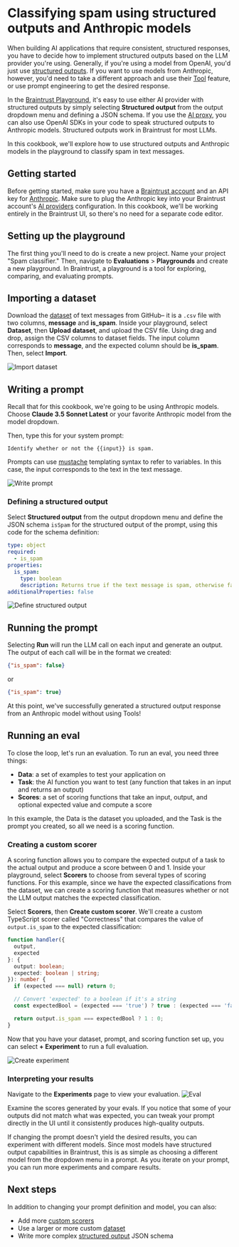 # Classifying spam using structured outputs and Anthropic models

When building AI applications that require consistent, structured responses, you have to decide how to implement structured outputs based on the LLM provider you're using.
Generally, if you're using a model from OpenAI, you'd just use [structured outputs](https://platform.openai.com/docs/guides/structured-outputs).
If you want to use models from Anthropic, however, you'd need to take a different approach and use their [Tool](https://docs.anthropic.com/en/docs/build-with-claude/tool-use) feature, or use prompt engineering to get the desired response.

In the [Braintrust Playground](/docs/core/playground), it's easy to use either AI provider with structured outputs by simply selecting **Structured output** from the output dropdown menu and defining a JSON schema. If you use the [AI proxy](/docs/guides/proxy), you can also use OpenAI SDKs in your code to speak structured outputs to Anthropic models. Structured outputs work in Braintrust for most LLMs.

In this cookbook, we'll explore how to use structured outputs and Anthropic models in the playground to classify spam in text messages.

## Getting started

Before getting started, make sure you have a [Braintrust account](https://www.braintrust.dev/signup) and an API key for [Anthropic](https://console.anthropic.com/). Make sure to plug the Anthropic key into your Braintrust account's [AI providers](https://www.braintrust.dev/app/settings?subroute=secrets) configuration. In this cookbook, we'll be working entirely in the Braintrust UI, so there's no need for a separate code editor.

## Setting up the playground

The first thing you'll need to do is create a new project. Name your project "Spam classifier." Then, navigate to **Evaluations** > **Playgrounds** and create a new playground. In Braintrust, a playground is a tool for exploring, comparing, and evaluating prompts.

## Importing a dataset

Download the [dataset](https://github.com/braintrustdata/braintrust-cookbook/tree/main/examples/SpamClassifier/spam-dataset.csv) of text messages from GitHub– it is a `.csv` file with two columns, **message** and **is_spam**. Inside your playground, select **Dataset**, then **Upload dataset**, and upload the CSV file. Using drag and drop, assign the CSV columns to dataset fields. The input column corresponds to **message**, and the expected column should be **is_spam**. Then, select **Import**.

![Import dataset](./assets/import-dataset.png)

## Writing a prompt

Recall that for this cookbook, we're going to be using Anthropic models. Choose **Claude 3.5 Sonnet Latest** or your favorite Anthropic model from the model dropdown.

Then, type this for your system prompt:

```
Identify whether or not the {{input}} is spam.
```

Prompts can use [mustache](https://mustache.github.io/mustache.5.html) templating syntax to refer to variables. In this case, the input corresponds to the text in the text message.

![Write prompt](./assets/write-prompt.png)

### Defining a structured output

Select **Structured output** from the output dropdown menu and define the JSON schema `isSpam` for the structured output of the prompt, using this code for the schema definition:

```YAML
type: object
required:
  - is_spam
properties:
  is_spam:
    type: boolean
    description: Returns true if the text message is spam, otherwise false.
additionalProperties: false
```

![Define structured output](./assets/structured-output.png)

## Running the prompt

Selecting **Run** will run the LLM call on each input and generate an output. The output of each call will be in the format we created:

```JSON
{"is_spam": false}
```

or

```JSON
{"is_spam": true}
```

At this point, we've successfully generated a structured output response from an Anthropic model without using Tools!

## Running an eval

To close the loop, let's run an evaluation. To run an eval, you need three things:

- **Data**: a set of examples to test your application on
- **Task**: the AI function you want to test (any function that takes in an input and returns an output)
- **Scores**: a set of scoring functions that take an input, output, and optional expected value and compute a score

In this example, the Data is the dataset you uploaded, and the Task is the prompt you created, so all we need is a scoring function.

### Creating a custom scorer

A scoring function allows you to compare the expected output of a task to the actual output and produce a score between 0 and 1. Inside your playground, select **Scorers** to choose from several types of scoring functions. For this example, since we have the expected classifications from the dataset, we can create a scoring function that measures whether or not the LLM output matches the expected classification.

Select **Scorers**, then **Create custom scorer**. We'll create a custom TypeScript scorer called "Correctness" that compares the value of `output.is_spam` to the expected classification:

```TypeScript
function handler({
  output,
  expected
}: {
  output: boolean;
  expected: boolean | string;
}): number {
  if (expected === null) return 0;

  // Convert 'expected' to a boolean if it's a string
  const expectedBool = (expected === 'true') ? true : (expected === 'false') ? false : expected;

  return output.is_spam === expectedBool ? 1 : 0;
}
```

Now that you have your dataset, prompt, and scoring function set up, you can select **+ Experiment** to run a full evaluation.

![Create experiment](./assets/create-experiment.png)

### Interpreting your results

Navigate to the **Experiments** page to view your evaluation.
![Eval](./assets/eval.png)

Examine the scores generated by your evals. If you notice that some of your outputs did not match what was expected, you can tweak your prompt directly in the UI until it consistently produces high-quality outputs.

If changing the prompt doesn't yield the desired results, you can experiment with different models. Since most models have structured output capabilities in Braintrust, this is as simple as choosing a different model from the dropdown menu in a prompt. As you iterate on your prompt, you can run more experiments and compare results.

## Next steps

In addition to changing your prompt definition and model, you can also:

- Add more [custom scorers](/docs/core/functions/scorers#custom-scorers)
- Use a larger or more custom [dataset](/docs/core/datasets)
- Write more complex [structured output](/docs/core/functions/prompts#structured-outputs) JSON schema
